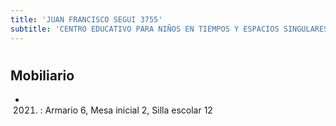 ```yaml
---
title: 'JUAN FRANCISCO SEGUI 3755'
subtitle: 'CENTRO EDUCATIVO PARA NIÑOS EN TIEMPOS Y ESPACIOS SINGULARES N° 02'
---
```


#


## Mobiliario

*  (2021) : Armario 6, Mesa inicial 2, Silla escolar 12 



